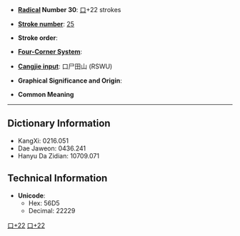 * '''[[Wiktionary:Chinese radical index| Radical]] Number 30''': [[Wiktionary:Chinese radical index 口|口]]+22 strokes

* '''[[Wiktionary:Chinese total strokes index|Stroke number]]''': [[Wiktionary:Chinese total strokes index 25|25]]

* '''Stroke order''': 

* '''[[Wiktionary:Chinese four corner index|Four-Corner System]]''': 

* '''[[Wiktionary:Chinese Cangjie index|Cangjie input]]''': 口尸田山 (RSWU)

* '''Graphical Significance and Origin''': 

* '''Common Meaning'''

----

== Dictionary Information ==

* KangXi: 0216.051
* Dae Jaweon: 0436.241
* Hanyu Da Zidian: 10709.071

== Technical Information ==

* '''Unicode''':
** Hex: 56D5
** Decimal: 22229

[[Category:CJKV Character articles lacking a common meaning|口+22]]
[[Category:CJKV Character articles lacking all romanizations|口+22]]
